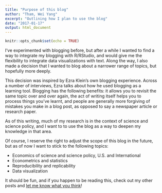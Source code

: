 ```yaml
---
title: "Purpose of this blog"
author: "Tham, Wei Yang"
excerpt: "Outlining how I plan to use the blog"
date: "2017-01-17"
output: html_document
---
```


```r
knitr::opts_chunk$set(echo = TRUE)
```

I've experimented with blogging before, but after a while I wanted to find a way to integrate my blogging with R/RStudio, and would give me the flexibility to integrate data visualizations with text. Along the way, I also made a decision that I wanted to blog about a narrower range of topics, but hopefully more deeply. 

This decision was inspired by Ezra Klein's own blogging experience. Across a number of interviews, Ezra talks about how he used blogging as a learning tool. Blogging has the following benefits: it allows you to revisit the same topic over and over again, the act of writing itself helps you to process things you've learnt, and people are generally more forgiving of mistakes you make in a blog post, as opposed to say a newspaper article or research paper. 

As of this writing, much of my research is in the context of science and science policy, and I want to to use the blog as a way to deepen my knowledge in that area.

Of course, I reserve the right to adjust the scope of this blog in the future, but as of now I want to stick to the following topics:

- Economics of science and science policy, U.S. and International
- Econometrics and statistics
- Reproducibility and replicability
- Data visualization

It should be fun, and if you happen to be reading this, check out my other posts and [let me know what you think](https://twitter.com/wytham88)!



